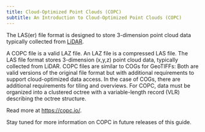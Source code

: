 ```yaml
---
title: Cloud-Optimized Point Clouds (COPC)
subtitle: An Introduction to Cloud-Optimized Point Clouds (COPC)
---
```


The LAS(er) file format is designed to store 3-dimension point cloud data typically collected from [LiDAR](https://en.wikipedia.org/wiki/Lidar).

A COPC file is a valid LAZ file. An LAZ file is a compressed LAS file. The LAS file format stores 3-dimension (x,y,z) point cloud data, typically collected from LiDAR. COPC files are similar to COGs for GeoTIFFs: Both are valid versions of the original file format but with additional requirements to support cloud-optimized data access. In the case of COGs, there are additional requirements for tiling and overviews. For COPC, data must be organized into a clustered octree with a variable-length record (VLR) describing the octree structure.

Read more at [https://copc.io/](https://copc.io/).

Stay tuned for more information on COPC in future releases of this guide.
